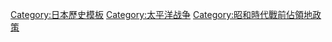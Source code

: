 {{Navbox
| name = 大东亚共荣圈
| title = [[大東亞共榮圈]]與其參與國家／政權和地區
| state = {{{state|autocollapse}}}
| image = [[File:Japanese Empire - 1942.svg|200px]]
| bodyclass = hlist
| group1 = {{flag|大日本帝國}}
| list1 = {{Navbox subgroups
 | group1 = [[內地 (大日本帝國)|內地]]
 | list1 =
* [[库页岛|（南）樺太]]
** [[樺太廳]]
* [[千島群島]]
* [[日本列島]]
* [[琉球群岛]]
 | group2 = [[外地 (大日本帝國)|外地]]
 | list2 =
* [[台灣日治時期|臺灣]]
** [[臺灣總督府]]
* [[朝鮮日治時期|朝鮮]]
** [[朝鲜总督府]]
* [[关东州]]（中國[[租借地]]）
* {{flagicon image|Flag of the Governor of the South Pacific Mandate.svg}} [[南洋群岛]]（[[國際聯盟託管地]]→[[南洋廳]]）
}}
| group2 = {{nowrap|{{flag|中華民國}}境內}}
| list2 = {{Navbox subgroups
 | group1 = {{nowrap|[[满洲]]和[[內札薩克蒙古|內蒙古]]地區}}
 | list1 =
* {{flag|满洲国}}
* [[察东特别自治区]]<sup>†</sup>
* {{flagicon image|Flag of Mongol Military Government (1936-1937).svg}} [[蒙古军政府]]<sup>†</sup>
* [[蒙疆联合委员会]]<sup>†</sup>
** {{flagicon image|Flag of Mongol Military Government (1936-1937).svg}} [[蒙古联盟自治政府]]
** {{flagicon image|Flag of Jinbei.svg}} [[晋北自治政府]]
** {{flagicon image|Flag of Chanan.svg}} [[察南自治政府]]
* {{flag|蒙疆聯合自治政府}}
 | group2 = [[汉地]]
 | list2 =
* {{flagicon image|Flag of China (1912–1928).svg}} [[冀東防共自治政府]]<sup>†</sup>
* {{flagicon image|Flag of the Dadao Municipal Government of Shanghai.svg}} [[上海市大道政府]]<sup>†</sup>
* {{flagicon image|Flag of China (1912–1928).svg}} [[中華民國臨時政府 (1937年－1940年)|中華民國臨時政府]]<sup>†</sup>
* {{flagicon image|Flag of Reformed Government of the Republic of China.svg}} [[中華民國維新政府]]<sup>†</sup>
* [[File:Flag of the Republic of China-Nanjing (Peace, Anti-Communism, National Construction).svg|border|25x20px]] [[汪精卫政权|中華民國國民政府／汪精衛政權]]
}}
| group3 = {{nowrap|[[南亚]]及[[东南亚]]境內}}
| list3 = {{Navbox subgroups
 | group1 = 獨立國家
 | list1 =
* {{flagicon|泰國}} [[第二次世界大战期间的泰国|暹羅]]
 | group2 = 日本傀儡政權
 | list2 =
* {{flagicon image|Flag of the State of Burma (1943-45).svg}} [[緬甸國]]
* {{flag|菲律賓第二共和國|name=菲律賓共和國}}
* {{flagicon image|1931 Flag of India.svg}} [[自由印度臨時政府]]
* {{flagicon image|Flag of the Empire of Vietnam (1945).svg}} [[越南帝国]]
* {{flagicon image|Flag of Cambodia under Japanese occupation.svg}} [[柬埔寨日占时期|柬埔寨王國]]
* {{flag|寮王國}}
 | group3 = 其他日軍佔領地
 | list3 =
* {{link-ja|日軍佔領關島|日本軍によるグアムの占領|大宮島／關島}}
* [[香港日佔時期|香港]]
* [[威克島|大鳥島]]
* [[日軍佔領阿圖島|熱田島／阿圖島]]
* [[日軍佔領基斯卡島|鳴神島／基斯卡島]]
* {{link-en|諾魯日佔時期|Japanese occupation of Nauru|諾魯}}
* [[馬來亞日佔時期|馬來亞]]
* [[英屬婆羅洲日佔時期|（北）婆羅洲]]
* [[新加坡日佔時期|昭南島／新加坡]]
* {{link-ja|日軍佔領聖誕島|日本軍のクリスマス島占領|聖誕島}}
* [[纳闽直辖殖民地|納閩]]
* [[荷屬東印度日佔時期|東印度]]
** {{link-ja|獨立準備委員會|独立準備委員会}}
* [[葡屬帝汶|東帝汶]]
* [[新幾內亞戰役|新幾內亞島]]
* [[索羅門群島戰役|索羅門群島]]
* [[日軍入侵法屬印度支那|印度支那]]
}}
| group4 = 相關條目
| list4 =
* [[滿蒙問題]]（1920年代）
* [[九一八事變]]（1931年）
* [[華北五省自治]]（1935年）
* [[七七事变]]（1937年）
* [[中国抗日战争]]（1937年）
* {{單雙書名號轉換|{{link-ja|東亞新秩序 (聲明)|東亜新秩序|東亞新秩序}}}}（1938年）
* {{單雙書名號轉換|{{link-ja|基本國策要綱|基本国策要綱}}}}（1940年）
* {{單雙書名號轉換|[[日滿華共同宣言]]}}（1940年）
* [[大东亚战争]]（1941年）
* {{link-ja|大東亞建設審議會|大東亜建設審議会}}（1942年）
* [[大東亞會議]]（1943年）
* {{單雙書名號轉換|{{link-ja|大東亞共同宣言|大東亜共同宣言}}}}（1943年）
* {{單雙書名號轉換|{{link-ja|小磯聲明|小磯声明}}}}（1944年）
| below = † 在大東亞會議召開前已消失
}}<noinclude>
[[Category:日本歷史模板]]
[[Category:太平洋战争]]
[[Category:昭和時代戰前佔領地政策]]
</noinclude>